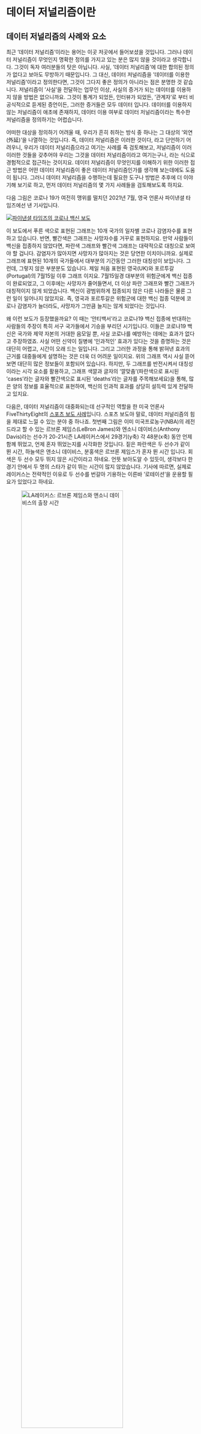 # 데이터 저널리즘이란

## 데이터 저널리즘의 사례와 요소

최근 '데이터 저널리즘'이라는 용어는 이곳 저곳에서 들어보셨을 것입니다. 그러나 데이터 저널리즘이 무엇인지 명확한 정의를 가지고 있는 분은 많지 않을 것이라고 생각합니다. 그것이 독자 여러분들의 탓은 아닙니다. 사실, '데이터 저널리즘'에 대한 합의된 정의가 없다고 보아도 무방하기 때문입니다. 그 대신, 데이터 저널리즘을 '데이터를 이용한 저널리즘'이라고 정의한다면, 그것이 그다지 좋은 정의가 아니라는 점은 분명한 것 같습니다. 저널리즘이 '사실'을 전달하는 업무인 이상, 사실의 증거가 되는 데이터를 이용하지 않을 방법은 없으니까요. 그것이 통계가 되었든, 인터뷰가 되었든, '관계자'로 부터 비공식적으로 듣게된 증언이든, 그러한 증거들은 모두 데이터 입니다. 데이터를 이용하지 않는 저널리즘이 애초에 존재하지, 데이터 이용 여부로 데이터 저널리즘이라는 특수한 저널리즘을 정의하기는 어렵습니다.

어떠한 대상을 정의하기 어려울 때, 우리가 흔히 취하는 방식 중 하나는 그 대상의 '외연(外延)'을 나열하는 것입니다. 즉, 데이터 저널리즘은 이러한 것이다, 라고 단언하기 어려우니, 우리가 데이터 저널리즘으라고 여기는 사례를 죽 검토해보고, 저널리즘이 이러이러한 것들을 갖추어야 우리는 그것을 데이터 저널리즘이라고 여기는구나, 라는 식으로 경험적으로 접근하는 것이지요. 데이터 저널리즘이 무엇인지를 이해하기 위한 이러한 접근 방법은 어떤 데이터 저널리즘이 좋은 데이터 저널리즘인가를 생각해 보는데에도 도움이 됩니다. 그러니 데이터 저널리즘을 수행하는데 필요한 도구나 방법은 추후에 더 이야기해 보기로 하고, 먼저 데이터 저널리즘의 몇 가지 사례들을 검토해보도록 하지요.

다음 그림은 코로나 19가 여전히 맹위를 떨치던 2021년 7월, 영국 언론사 파이낸셜 타임즈에선 낸 기사입니다.

[![파이낸셜 타임즈의 코로나 백신 보도](img/ft.png){#fig-ft}](https://www.ft.com/content/fa4f248a-a476-491d-a5ce-f128360e9f24)

이 보도에서 푸른 색으로 표현된 그래프는 10개 국가의 일자별 코로나 감염자수를 표현하고 있습니다. 반면, 빨간색은 그래프는 사망자수를 거꾸로 표현하지요. 만약 사람들이 백신을 접종하지 않았다면, 파란색 그래프와 빨간색 그래프는 대략적으로 대칭으로 보여야 할 겁니다. 감염자가 많아지면 사망자가 많아지는 것은 당연한 이치이니까요. 실제로 그래프에 표현된 10개의 국가들에서 대부분의 기간동안 그러한 대칭성이 보입니다. 그런데, 그렇지 않은 부분분도 있습니다. 제일 처음 표현된 영국(UK)와 포르투갈(Portugal)의 7월15일 이후 그래프 이지요. 7월15일경 대부분의 위험군에게 백신 접종이 완료되었고, 그 이후에는 사망자가 줄어들면서, 더 이상 파란 그래프와 빨간 그래프가 대칭적이지 않게 되었습니다. 백신이 광범위하게 접종되지 않은 다른 나라들은 물론 그런 일이 일어나지 않았지요. 즉, 영국과 포르투갈은 위험군에 대한 백신 접종 덕분에 코로나 감염자가 늘더라도, 사망자가 그만큼 늘지는 않게 되었다는 것입니다.

왜 이런 보도가 등장했을까요? 이 때는 '안티백서'라고 코로나19 백신 접종에 반대하는 사람들의 주장이 특히 서구 국가들에서 기승을 부리던 시기입니다. 이들은 코로나19 백신은 국가와 제약 자본의 거대한 음모일 뿐, 사실 코로나를 예방하는 데에는 효과가 없다고 주장하였죠. 사실 어떤 신약이 질병에 '인과적인' 효과가 있다는 것을 증명하는 것은 대단히 어렵고, 시간이 오래 드는 일입니다. 그리고 그러한 과정을 통해 밝혀낸 효과의 근거를 대중들에게 설명하는 것은 더욱 더 어려운 일이지요. 위의 그래프 역시 사실 뜯어보면 대단히 많은 정보들이 포함되어 있습니다. 하지만, 두 그래프를 반전시켜서 대칭성이라는 시각 요소를 활용하고, 그래프 색깔과 글자의 '깔맞춤'(파란색으로 표시된 'cases'라는 글자와 빨간색으로 표시된 'deaths'라는 글자를 주목해보세요)을 통해, 많은 양의 정보를 효율적으로 표현하여, 백신의 인과적 효과를 상당히 설득력 있게 전달하고 있지요.

다음은, 데이터 저널리즘이 대중화되는데 선구적인 역할을 한 미국 언론사 FiveThirtyEight의 [스포츠 보도 사례](https://fivethirtyeight.com/features/how-the-best-nba-teams-juggle-their-lineups/)입니다. 스포츠 보도야 말로, 데이터 저널리즘의 힘을 제대로 느낄 수 있는 분야 중 하나죠. 첫번째 그림은 이미 미국프로농구(NBA)의 레전드라고 할 수 있는 르브론 제임스(LeBron James)와 엔소니 데이비스(Anthony Davis)라는 선수가 20-21시즌 LA레이커스에서 29경기(y축) 각 48분(x축) 동안 언제 함께 뛰었고, 언제 혼자 뛰었는지를 시각화한 것입니다. 짙은 파란색은 두 선수가 같이 뛴 시간, 하늘색은 앤소니 데이비스, 분홍색은 르브론 제임스가 혼자 뛴 시간 입니다. 회색은 두 선수 모두 뛰지 않은 시간이라고 하네요. 언뜻 보아도알 수 있듯이, 생각보다 한 경기 안에서 두 명의 스타가 같이 뛰는 시간이 많지 않았습니다. 기사에 따르면, 실제로 레이커스는 전략적인 이유로 두 선수를 번갈아 기용하는 이른바 '로테이션'을 운용할 필요가 있었다고 하네요.

![LA레이커스: 르브론 제임스와 앤소니 데이비스의 출장 시간](img/five_lakers.png){width="80%"}

다음 그림은 NBA의 또 다른 레전드, 스테픈 커리(Stephen Curry)와 드레이먼드 그린(Draymond Green)이 골든스테이트 워리어스에서 경기중 언제 함께 뛰고 언제 따로 뛰었는지를 시각화한 것입니다. LA 레이커스와는 한 눈에 보아도 확연한 차이를 느낄 수 있지요? 워리어스의 두 선수는 뛰면 함께 뛰고, 안 뛸 때는 같이 빠지고 있네요.

![글든스테이트 워리어스: 스테픈 커리와 드레이먼드 그린의 출장 시간](img/five_golden.png){width=80%}

이 기사는 기존의 일반적인 기사들과 다음 두 가지 점에서 차이를 보입니다. ***첫째, 이전에는 사용하지 않았던, 혹은 사용하지 못했던 데이터를 사용합니다.*** 기존의 보도가 이용했던 데이터는 이미 전문가들에 의해 가공된 데이터들이었습니다. 통계청이 되었던, 기업이 되었던, 미리 어느 정도 이해할 수 있는 형태로 재구성해서 비교적 작은 테이블에 담아둔 데이터를 마이크로소프트 엑셀과 같은 스프레드시트로 열어 그룹별 평균을 구하고, 그래프를 그리는 것이 일반적인 보도를 위한 데이터 처리 방식이었죠. 하지만 위와 같은 데이터는 가공된 데이터가 아닙니다. 선수들의 코트위에서의 행동이 그대로 기록된 '행동 데이터'이죠. 선수가 코트에 나와서 뛰고 있다는 사실은 그 자체로 데이터가 됩니다. 이러한 데이터는 센서를 이용한 데이터 생성과 분석이 스포츠에서 광범위하게 사용되면서 이전에 비해 훨씬 흔해졌습니다. 지난 번 2022년 카타르 월드컵 포르투갈전에서 황희찬 선수가 상의를 탈의했을 때, 브라탑 형태의 센서가 부착된 조끼를 입고 있어서 화제가 된 적이 있었죠? 그러한 장치들이 운동선수의 실시간 행위를 데이터로 만들어내고 있는 것이지요. 사실 데이터의 크기와 상관 없이 이렇게 가공되지 않은 채, 유입되는 실시간 비정형 데이터가 '빅데이터'의 정의에 가깝습니다. 이러한 데이터들은 이전에는 존재하지 않았거나, 존재했더라도 가공/분석 방법이 없어서, 컴퓨터의 성능이 모자라서, 등 여러 이유로 분석되지 않았습니다. 하지만, 위의 보도 사례를 보면, 과감하게 두 팀, 네 명의 선수들이 29경기 각48분 동안 언제 뛰었는지를 모조리 보여주고 있네요. 빅데이터의 이용이 보도로부터 그리 멀지 않다는 것을 보여주는 사례 입니다.

***두 번째 차이는 시각화 입니다.*** 이는 앞서 이야기한대로, 이전에는 데이터가 존재했더라도, 어떻게 가공/분석할 줄을 몰라서 사용하지 않았다는 지적과 강한 관련이 있죠. 전통적인 언론 보도들이 데이터를 통한 분석을 제시하는 경우는 많았지만, 그 결과는 작은 표나, 막대 그래프, 선 그래프 등을 이용해 평균 등의 몇 가지 수로 요약해 표현하는 것이 대부분이었습니다. 그에 반에 위의 시각화는 상당히 창의적인 시각화 방식을 동원해서 데이터를 거의 있는 그대로 보여주고 있지요. 그럼에도 불구하고, LA 레이커스와 골든스테이트 워리어스의 차이는 명확했죠? 이것이 뒤에서 이야기 하게 될 *'데이터 스토리텔링'*의 힘입니다. 좋은 시각화 전략은 훨씬 더 많은 정보를 독자들에게 전달할 수 있게 해 줍니다. 그렇게 독자들에게 전달할 수 있어야, '빅데이터'를 입수했다는 사실이 비로소 의미가 있는 것이겠지요.

다음 사례는 KBS의 손흥민 선수에 대한 보도입니다. 축구에 큰 관심이 있지 않았던 분들도 손흥민 선수에 대한 보도에서 '기대득점'이라는 용어를 사용하는 것을 들어보셨을 것입니다. 예컨대, 손흥민 선수가 골을 자주 넣는 '손흥민존'에서 기대득점이 예를들면 0.03에 불과했는데도 불구하고 골을 넣었다, 그런 식의 보도 말이죠. 그런데, '기대득점'이 뭘까요? 사실 이건 위에서 이야기한 스포츠 빅데이터와 관련이 있습니다. 이제 워낙 많은 실시간 데이터가 쌓이다 보니, 어떤 선수가, 경기 중 어떤 시점에, 어떤 위치에서, 어떤 팀을 상대로 슛을 시도했을 때 골이 들어갈 확률이 몇%다, 이런 예측을 통계 모형을 통해 할 수가 있게 되었습니다. 즉, 앞서의 시나리오에서라면, 손흥민 선수가 골을 넣은 곳이 과거 데이터에 따른 예측 모형에 따르면 100번 슛을 해야 고작 3번 골이 들어갈 수 있는 지점이었는데, 그럼에도 골을 넣었다는 것이죠. 더 간단히 말해, 어지간 하면 골을 넣지 못할 상황에서 골을 넣었으니, 손흥민 선수가 대단하다, 그런 의미인 것이지요.

![손흥민 기대득점](img/kbs_son.png){width=80%}

여기서는 ***통계 모형***과 ***예측***이 이용되었다는 점이 중요합니다. 과거 보도에서도 예측은 사용되기도 했지만, 다소 조심스럽게 사용되었습니다. 예컨대 어떤 증권사의 주가 예측이라던지, 부동산 전문가 여러명의 부동산 가격 추이 예측을 '전문가 의견'으로 참조한다든지 하는 식이죠. 데이터 저널리즘에서는 예측이 조금 더 적극적으로, 객관적 전거로 사용됩니다. 행동 데이터가 다양해지고, 이를 이용한 예측 모형이 발달하면서, 모형의 성능이 훨씬 좋아졌기 때문이죠. 다만, 모든 분야에서 그런 것은 아닙니다. 안타깝게도 주가와 부동산 가격 예측은 여전히 보도에서 객관적 전거로 사용할 수 있을 정도로 정확하지 못합니다.

통계 모형 이야기가 나왔으니, 관련된 데이터 저널리즘 보도를 하나 더 보도록 하지요. 다음은 서울대 국제정치데이터센터와 MBC가 협업해서 운영하고 있는 [여론M이라는 웹사이트](http://poll-mbc.co.kr/) 입니다.

![여론M](img/mbc-poll.png)

이 시각화 자료들은 정당 지지도와 대통령 국정수행평가에 대한 여론조사 결과를 보여주고 있습니다. 이런 여론조사는 너무도 흔한데, 왜 이러한 보도를 데이터 저널리즘이라고 하는 것일까요? 왜냐하면, 위의 선 그래프가 나타내고 있는 것은 실제 여론조사 결과가 아니라, 여러 여론조사 결과를 통계모형을 통해 합산한 결과이기 때문입니다. 왜 그런 합산을 하냐고요? 독자들이 더 이상 여론조사 결과를 믿지 않기 때문이죠. 정치적 양극화가 극심해지면서, 꽤 많은 독자들이 자신의 정치적 성향에 따라, '대통령의 지지율이 낮게 나온 것은 설문조사 기관이 좌파라서', 또는 '민주당 지지율이 낮게 나온 것은 설문조사 기관이 우파라서' 그렇다고 믿는 것을 여러분들도 생활에서 느끼고 있을 것입니다. 위의 보도는 통계 모형을 이용해 그러한 설문조사 기관의 '편향'[^journalism-1]을 감안한 '진짜' 여론을 추정해서 보여주는 것입니다. 물론 이 추정된 '진짜' 여론이 '진짜로 진짜' 여론인 것은 아닙니다. 모든 모형은 100% 정확할 수 없기 때문지요. 하지만, 이런 말도 있지요. "모든 모형은 틀렸다. 하지만 어떤 모형은 유용하다".

[^journalism-1]: 이러한 이른바 '편향'은 사실 꼭 기관의 정치적 성향 때문에 나타난다고만은 할 수 없습니다. 응답자를 모으는 방법의 차이 때문에 발생하는 경우도 많기 때문이죠.

이렇게 모형을 이용한 보도를 '유용'하게 만들기 위해서 이 프로젝트는 몇가지 툴을 동원했습니다. 첫째, 불확실성을 시각화하는 것입니다. 위의 그래프를 보면 추정된 여론이 선으로 표현되어 있지만, 그 선 주위로 투명한 색깔로 범위가 표현되어 있지요? 이는 추정 모형이 가지고 있는 불확실성을 계산하여 보여주는 것입니다. 만약 국민의힘과 더불어민주당 지지도 사이에 약간의 차이가 있더라도, 그 차이가 저 불확실성의 범위 안에 있다면, 단적으로 어떤 정당의 지지율이 더 높다, 라고 할 수는 없다는 단서조항 같은 역할을 한다고 생각하면 됩니다. 둘째, <여론M> 로고 옆에 보면 추정 모형의 세부사항에 대해 알 수 있는 링크가 있습니다. 이 링크를 따라가 보면, 전문용어로 가득한 문서가 하나 나오는데요, 모형 자체가 복잡하다보니, 그 설명도 복잡합니다. 다만, 이 문서를 이해할 수 있는 전문 지식이 있다면, 웹사이트에서 보여주는 것과 동일한 추정을 할 수 있지요. 물론, 모형의 검증도 가능합니다. 이렇게, 분석 결과만 보여주는 것이 아니라, 분석 방법까지 공개해서 **투명성**을 확보하는 것입니다. 더 나아가, 해외 데이터 저널리즘 프로젝트 다수는 분석 방법 뿐 아니라, 원 데이터를 공유하기도 하고, 수식 뿐 아니라, 분석, 시각화 프로그램 코드까지 공개해서 바로 재사용할 수 있는 정도로까지 공유하기도 합니다. 마치 컴퓨터 개발자들이 오픈소스 소프트웨어를 개발하는 것처럼요.

마지막으로 그래프 아래에서 추정된 여론이 아닌 원래 여론조사를 결과를 확인하는 것도 가능합니다. 대부분의 사람은 위의 그래프를 보고 전반적인 여론 추세를 아는데 만족하겠지만, 좀 더 관심이 많은 사람은 각각의 여론조사 결과를 알고 싶은 경우도 있겠지요. 그럴 때는, 각 설문조사에 해당하는 링크를 클릭하면, 중앙선거관리위원회가 확보하고 있는 각 여론조사의 구체적인 정보, 예컨대, 조사인원, 조사기간, 조사지역, 조사일시, 응답자 구성까지 알 수 있습니다. 이 모든 정보를 한 화면에 보여주면 너무도 복잡하겠지만, 월드와이드웹의 기능을 이용해 관심있는 사람은 원데이터의 세부사항을 볼 수 있도록 해 주는 것이지요.

자, 지금까지 본 사례들에서 기존 언론 보도와 다소 다르게 느껴지는 것들을 꼽아보자면 다음과 같습니다.

-   새로운 데이터
-   시각화
-   공개 데이터
-   상호작용성
-   공유
-   통계 모형과 예측
-   데이터 스토리텔링
-   Surprise!

우리가 데이터 저널리즘이 무엇인가를 정의하는 것은 너무도 어렵지만, 위의 요소들을 포함한 보도를 대체로 데이터 저널리즘이라고 부르는 것 같습니다. 이전에는 사용하지 않았던, 행동 데이터, 빅데이터를 분석한 결과를 보도합니다. 그러한 데이터를 이용할 수 있게 된 것은 여러 과학기술의 발달 때문이기도 하지만, 그것을 분석할 통계/기계학습 모형과 시각화 도구가 생겼기 때문이기도 하지요. 새로운 데이터들은 기자가 노력을 통해 단독으로 입수하는 것도 있지만, 더 많은 경우는 이미 어디엔가 공개되어 있는 것들인 경우가 더 많습니다. 데이터저널리스트에게는 나만 아는 정보를 찾아내는 것보다 이곳 저곳에 존재하는 데이터들을 연결해서 새로운 통찰을 이끌어 내는 능력이 더욱 중요합니다. 하지만, 복잡한 데이터의 분석 결과는 그 자체로 복잡한 경우가 많습니다. 따라서 효율적인 시각화와 글쓰기를 통해 분석 결과로부터 찾아낸 스토리에 집중할 수 있도록 하는 스토리텔링 능력 역시 중요합니다. 그러한 과정에서 생략해야만 했던 세부사항들은 상호작용적 인터페이스를 통해 독자에게 따로 제공하거나, 공유플랫폼을 통해 제공하는 것이지요. 하지만 제일 중요한 것은, 이 모든 요소들을 종합해 독자들을 놀라게 하는 능력이라고 할 수 있겠습니다. 몰랐던 충격적 사실을 알아서가 아니라, 독자도 접근할 수 있었지만, 연결될 줄은 몰랐던 것들의 연결을 깨달음으로써 써 세상에 대한 이해가 넓어질 때 터져나오는 경탄, 그것이 아마도 데이터 저널리즘의 중요한 목표 중요한 목표 중 하나일 것입니다.

## 데이터 사이언스와 데이터 스토리텔링으로서의 데이터 저널리즘

앞서 이야기 한 것처럼, 데이터 저널리즘에 대한 명확한 정의는 없다고 보아도 무방합니다. 2010년대 후반 이후로 많은 학자들이 데이터 저널리즘을 어떻게 정의할 것인가에 대해서 많은 논쟁들을 해 왔지만, '데이터'라는 말과 '저널리즘'이라는 말 모두가 매우 모호한 말이다 보니, 그 합성어인 데이터 저널리즘이라는 말 역시 많은 사람들이 저마다의 방식으로 이해할 뿐입니다. 하지만, 우리가 경험적으로 '데이터 저널리즘'은 대충 이런 것이라고 느끼고 있는 바는 있습니다. 그것을 저의 방식대로 요약하자면, '데이터 사이언스를 이용한 보도 방식'이라고 할 수 있을 것 같습니다. 기자들의 전통적인 보도에서는 정보원과의 긴밀한 소통이 강조되었습니다. 그것이 직접 만남을 통한 것이든, 잠입을 통한 것이든, 전화 인터뷰를 통한 것이든, 기자들이 몸으로 뛰어 다니며 정보, 또는 정보원을 캐내는 그 물리적 과정이 참된 저널리스트로서의 중요한 미덕으로 여겨졌던 것이지요. 몸으로 뛰어서 정보를 캐내지 않고, 다른 기자나 다른 누군가가 생산한 정보를 가공해서 만들어낸 2차 보도를 낮추어 보는 것에는 아마 그런 이유도 있었을 것입니다.

하지만, 우리의 막연한 상상 속에서 데이터 저널리스트는 어떻게 보도를 하나요? 이들은 사무실에서 앉아서 글자와 숫자만 가득한 여러개의 모니터 앞에서 그래프를 만들어 내거나, 커다란 화이트 보드 앞에서 멋들어진 분석을 해내기 위한 토론을 하고 있지 않은가요? 사실 그것은 우리가 데이터 사이언티스트들에게 가지고 있는 스테레오타입 입니다. 그리고 이러한 상상은 다소 과장된 것이기는 하지만, 어느 정도는 사실입니다. 데이터 저널리즘이 막연하지만 무언가 대단히 다르게 느껴지는 이유는 정보를 얻는 방식도, 보도할 내용을 만들어 내는 방식도 전통적인 저널리즘의 그것보다는 데이터 사이언스의 그것에 대단히 가깝기 때문일 것입니다. 그리고 전통적인 저널리즘의 시각에서 보기에 이러한 방식은 '저널리즘' 그 자체와 배치되는 것처럼 보일 수도 있고, 윤리적으로 옳지 않게 보일 수도 있고, 또 지나치게 '한가해' 보일 수도 있겠죠. 전통적인 언론 조직에서 저널리즘이 잘 받아들여지지 않는 이유이기도 합니다.

위에서, 데이터 저널리즘이 '정보를 얻는 방식'과 '기사를 생산하는 방식'에서 데이터 사이언스를 차용한다고 말했습니다. 사실 여러분들이 이 교재에서 배우게 될 핵심이죠. 그러면 데이터 사이언스에서 이 두 가지는 전통적인 보도와 어떻게 다를까요? 첫째, 데이터 사이언스는 이미 대중에게 공개되어 있는 정보를 얻습니다. 이것은 기자이기에 접할 수 있었던 정보를 수집하는 전통적인 보도 행위와 다르지요. 따라서, 데이터 저널리스트를 '게이트키퍼'라고 부르기는 쉽지 않습니다. 하지만, 이미 공개되어있는 데이터를 이용한다고 그 데이터를 수집하는 것이 마냥 쉬운 것은 아닙니다. 어떤 경우에는 데이터가 분석하기 어려운 형태나 위치에 있거나, 너무 크거나(빅데이터), 또는 서로 관련이 없는 줄 알았던 이 데이터와 저 데이터가 함께 연결해야만 그 전에는 알지 못했던 함의를 도출할 수 있는 경우도 있습니다. 따라서 필요한 정보를 '찾아서', '분석할 수 있는 형태로 저장/가공하고', '여러 정보를 잇는' 작업이 필요합니다. 데이터 사이언스에서는 이를 information retrieval이라고 부릅니다. Information retrieval의 일반적인 번역어는 '정보검색'인데요, 사실 이는 좋은 번역이라고는 할 수 없습니다. 물론 정보검색 하면 생각나는 검색창과도 관련이 있지만, 그것을 위해 필요한 웹스크레이핑, 크롤링, 인덱싱, 데이터베이싱, 추천 알고리즘 등을 모두 포괄하는 개념이기 때문이지요. 자세한 이야기는 나중에 하기로 하고, 일단 information retrieval이 전통적인 보도에서는 ***취재*** 과정에 해당한다고 볼 수 있고, 이것이 발로 뛰는 정보 수집은 아니지만, 그 나름대로 여러 난관과 그것들을 뚫어내기 위한 기술과 노력을 필요로 한다는 것 정도를 이해하면 될 것 같습니다.

둘째, 데이터 사이언스에서 전달할 내용을 생산하는 방식은 '시각화'와 '데이터스토리텔링'에 의존합니다. 이는 '글쓰기'가 중요하지 않다는 것을 의미하지는 않습니다. 대부분의 데이터 저널리즘 기반 보도에는 글과 스토리가 있어야만 합니다. 다만, 글의 핵심은 데이터 또는 데이터 분석의 의미를 잘 전달하는데 있다는 것, 그리고 그것을 달성하는데 필요한 것 이상의 텍스트는 최대한 생략하는 것이 좋다는 것이 '데이터 스토리텔링'에서 대단히 중요한 원칙입니다. 데이터스토리텔링이 그러한 간결성을 추구하는 이유는 데이터 분석을 이용해 전달하려고 하는 정보가 이미 상당히 복잡하기 때문입니다. 여러분들 또한 독자이기에 느끼시겠지만, 독자는, 혹은 인간은 정말이지 한정된 집중력을 가지고 있습니다. 독자들은 기사를 보겠다고 스스로 기사 제목을 클릭했으면서도, 마치 조금만 지루하게 하면 그 기사로부터 도망갈 핑계를 찾고 있는 역설적인 존재들처럼 보이기도 하지요. 따라서, 아주 짧은 기사 조차 처음부터 끝까지 보도록 만드는 것이 대단히 어렵다는 것은 누구나 공감하실 것입니다. 그런 독자들에게 빅데이터를 분석한 결과를 쏟아낸다면 어떨까요? 그 기사를 처음부터 끝까지 만드는 것은 불가능하게 보이기도 합니다. 데이터 사이언스를 이용한 분석 결과는 그 결과조차 복잡한 경우가 허다하거든요. 그렇다면, 글쓰기가 기존의 기사 쓰기와 같아서는 안 될 것입니다. 애써 크고 복잡한 데이터를 훌륭하게 분석했다면, 그 분석 결과를 온젼히 전달하는데에도 많은 노력을 들여야 합니다. 그리고, 그 과정에서 글쓰기로 해결되지 않는 부분을 해결해 주는 것이 바로 '그림' 또는 시각화 입니다. 데이터 시각화란 언제든지 기사로부터 달아날 준비가 된 예민한 독자들을 어르고 달래 효과적으로 분석 결과를 전달하기 위한 그림 입니다. 따라서, 데이터 시각화에도 기술이 필요합니다. 물론 더 좋은 것은 간명한 글과 시각화가 잘 결합되어 복잡한 내용을 쉽게 전달하는 것입니다. 이를 '데이터 스토리텔링'이라고 하는 것이고요.

따라서, 데이터 저널리즘은 데이터 사이언스를 이용한 저널리즘이다, 라는 정의를 조금 더 구체화하자면, 기존의 취재와 기사 쓰기를 정보검색(더 정확하게는 information retrieval)과 데이터 스토리텔링으로 대체한 저널리즘이라고 보아도 좋습니다. 다만, 이러한 저널리즘이 우리가 '저널리즘'이라는 직종의 가치에 적합한 것인가를 따질 수는 있습니다. 여기서는 그런 복잡한 논의는 건너뛰기로 하지요. 아무튼 그러한 이유로 이 교재에서는 정보검색과 데이터 스토리텔링에 필요한 다양한 개념과 기술들을 배우게 될 것입니다.

## 데이터 저널리즘은 왜 필요한가

앞서 설명한 데이터 저널리즘이 갖추고 있는 요소들과 '데이터 사이언스를 활용한 저널리즘'이라는 일종의 정의가 데이터 저널리즘이 무엇인지를 이해하는 데에는 어느 정도 도움을 주지만, 아주 만족스러운 것은 아닙니다. 왜냐하면 그런 설명들은 데이터 저널리즘을 방법의 관점에서 바라보고 있기 때문에, 그로부터 어떤 데이터 저널리즘이 사회적으로 '바람직한' 데이터 저널리즘인지 이해하는 데에는 한계가 있기 때문이지요. 물론, 이 역시 정답이 있는 문제는 아니지만, 그것을 판단하기 위해서는 이제 데이터 저널리즘이 사회적 필요성에 대해서 조금 이야기해 볼 필요가 있습니다.

왜 '바람직한' 데이터 저널리즘이 무엇인지 판단하기 위해서 그것의 '필요성'에 대해 이야기 하는 것일까요? 만약 데이터 저널리즘이라는 것이 사회적으로 그다지 필요하지 않은 일정의 기술적 유희에 불과하다면, 바람직한 데이터 저널리즘이란 것 자체가 형용 모순이기 때문입니다. 이미 기존의 저널리즘으로 충분하다면, 기자들이 데이터 사이언스를 배워야 한다는 구호는 한낱 유행이거나, 심지어 한정된 자원을 엉뚱한 곳에 쓰게 만드는 낭비에 가까울 것입니다. 만약, 그렇지 않고 데이터 사이언스가 세상의 변화로 인해 발생한 어떤 구멍을 메꾸기 위해 '필요해진' 것이라면, 우리는 그러한 사회적 필요성에 적합한 데이터 저널리즘을 '바람직한' 데이터 저널리즘이라고 부를 수도 있겠지요.

데이터 저널리즘의 필요성으로 두 가지를 들 수 있을 것 같습니다. 첫째, 현대의 독자들은 '정보의 부족'이 아니라 '정보의 과잉' 때문에 양질의 정보를 소비하지 못하고 있다는 문제입니다. 전통적인 저널리즘은 시민들의 '정보의 부족' 문제를 해결하기 위해 시민사회와 시장이 만들어낸 일종의 솔루션이었다고 볼 수 있습니다. 시민들은 접할 수 없지만, 나름의 조직과 자본을 갖추었을 때 접할 수 있는 정보, 즉, 기자만 접할 수 있는 정보가 있었던 것이지요. 따라서, 기자들은 그러한 정보들 중 독자들이 '읽을만 하다'라고 여기는 정보를 전달해 주는 '게이트키퍼' 역할을 했던 것입니다. 물론, 이러한 상황이 지금은 사라졌다고 볼 수는 없겠지마는, 최근의 독자들은 기자들이 접할 수 있는 정보에 똑같이 접할 수 있는 경우가 많습니다. 심지어 개인 유튜버들이 기자들보다 더 빨리 정보를 캐내고 기자가 이를 후속 보도하는 경우도 많지요. 하지만, 독자 입장에서 더 큰 문제는 쏟아지는 정보 중에서 어떤 정보가 의미있는 것인지 알기 어렵다는데 있습니다. 다들 먹고 사느라 바쁜데, 그 많은 정보들이 '접근가능'하다고 해서 개개인에게 '처리가능'한 것은 아니지요. 데이터 저널리즘이 필요한 것은 바로 이 지점 입니다. 데이터 저널리즘은 이미 접근 가능한 수많은 정보들 중 의미 있는 것들을 찾아내고, 연결해서, 숨겨져 있는 연관을 찾아내고, 그로부터 시민들이 주목해야 할 통찰을 끌어내는데 특화되어 있다는 점에서, 전통적 저널리즘과 다른 사회적 효용을 갖는 것입니다. 즉, 데이터 저널리즘은 지난 밤에 어떤 일이 일어났는지를 보도 했을 때 좋은 저널리즘이 되는 것이 아니라, 주어진 정보들이 어떤 의미를 갖는 것인지를 발견하고 이를 효과적으로 전달할 때 바람직한 저널리즘이 되는 것이라고 할 수 있습니다.

두 번쨰 데이터 저널리즘의 필요성은 과학 커뮤니케이션의 중요성이라고 할 수 있습니다. 따지고 보면, 세상이 참 많이 변해서 정치권에서 보수와 진보가 싸우는 주제가 참 많이 바뀌었습니다. 예전에는 노동정책, 복지정책, 큰 정부와 작은 정부 이런 것들이 보수와 진보를 나누는 키워드였죠. 물론 이런 주제는 여전히 중요합니다만, 최근에는 예전에는 과학만의 영역이라고 여겨졌던 주제들이 정치권에서 매우 중요한 논쟁 거리가 됩니다. 예컨대, 기후변화, 핵에너지, 환경 오염, 코로나19, 백신, 이런 것들이죠. 과학적 사실에는 옳고 그름이 있어 정쟁의 대상이 되지 않을 것 같지만, 사실은 그 반대입니다. 많은 사람들이 과학은 옳고 그름의 문제라고 생각하기 때문에, 자신이 믿는 '옳은' 과학적 사실에 반대하는 상대방은 단순히 의견을 달리 하는 사람이라기 보다는 '바보'라고 믿기 때문이지요. 의견이 다르면 논쟁을 하면 되겠지만, 사람들은 '바보'와 논쟁하려 하지 않습니다. 단지 배척할 뿐이지요. 이렇게 과학은 정쟁은 주요 대상으로 떠올랐습니다. 하지만, 문제는 과학적 '사실' 또는 '발견'을 대중들에게 전달하는 것은 생각보다 어렵습니다. 앞서 이야기 한 백신의 효과에 대한 논쟁을 떠올려 보세요. 많은 사람들은 '백신을 맞은 사람들 중에 코로나에 걸릴 확률'과 '코로나에 걸린 사람들 중 백신을 맞은 사람들의 비율'의 차이를 잘 이해하지 못합니다. 이는 그것을 이해하지 못하는 사람들의 잘못이 아니라, 원래 인간의 두뇌는 과학을 이해하기 위한 그런 중요한 차이를 이해하는데 취약합니다. 이는 노벨 경제학상을 받기도 한 심리학자 다니엘 카네만(Daniel Kahneman)이 밝혀낸 사실이기도 하지요. 물론, 설명을 듣고 가만히 앉아서 5분, 10분 고민하면 누구나 이해할 수 있습니다. 하지만, 백신의 효과를 설명하는 여러분의 기사를 읽는 독자들 중에 몇이나 그런 시간과 공을 들여줄까요? 앞서 설명한 시각화, 데이터 스토리텔링 방법들은 복잡한 과학적 사실을 가능한 적은 자원을 이용하면서 이해할 수 있는 방식으로 독자들에게 전달하는 것을 목적으로 하고 있습니다. 앞서 본 파이낸셜 타이즘의 백신 보도가 그런 예이지요. 그러니, 좋은 데이터 저널리즘은 단지 멋진 시각화를 이용한 보도라기 보다는 그런 수단을 이용해 복잡한 사실을 쉽게 이해할 수 있는 방식으로 전달하는 것이라고 할 수 있겠습니다.

## 데이터 저널리즘의 전략

지금까지의 이야기를 종합하자면, 데이터 저널리즘은 첨단 기술의 발달로 복잡해져가는 세상을 이해하는데 도움을 중요한 역할을 할 수 있지만, 복잡한 내용을 전달하는 만큼 내용 전달에 더 큰 어려움이 따른다, 라고 할 수 있겠습니다. 따라서 데이터 저널리즘 보도를 위해서는 그 가치를 충분히 활용하기 위한 몇 가지 전략을 따르는 것이 도움이 됩니다. 기술적으로 주어진 데이터와 분석 결과를 어떻게 전달할 것인지에 대한이야기는 후에 '데이터 스토리텔링'에 관한 장에서 하도록 하고, 어떤 스토리를 짜는 것이 데이터 저널리즘의 가치를 유용하게 활용할 수 있는가에 대한 이야기를 해 보도록 하겠습니다.

여기서 할 이야기는 앤드류 플라워(Andrew Flower)라고 하는 경제학자이자, 전 [FiveThirtyEight](https://fivethirtyeight.com/)의 데이터 사이언티스가 2017년에 한 [강연](https://www.youtube.com/watch?v=4zLo12JdeOA&t=2456s)을 바탕으로 해서 다소 수정, 보완을 거친 것입니다.

앤드류 플라워는 데이터 저널리즘 보도는 일반적으로 다음의 여섯가지 전략을 바탕으로 한다고 정리합니다.

1.  새로움(Novelty)
2.  예외성(Outlier)
3.  전형성(Archetype)
4.  추세(Trend)
5.  예측(Forecast)
6.  폭로/반박(Debunk)

첫번째, ***새로움***은 그 전에 보도에서는 사용하지 않았음직한 데이터를 이용하거나, 전혀 상관이 없을 것 같았던 다른 데이터들을 연결해서 새로운 통찰을 던져주는 것을 의미합니다. 데이터 저널리즘의 등장 배경에 이전에 비해 분석할 수 있는 데이터의 종류와 양의 증가와, 그러한 데이터를 분석하기 위한 분석 방법과 컴퓨팅 파워의 상승이 있다는 것을 생각해 보면, 새로움의 전략은 데이터 저널리즘의 본령, 또는 필요조건 이라고도 할 수 있습니다.

한국에서 좋은 데이터 저널리즘 보도를 지속적으로 내어놓고 있는 [SBS 마부작침](https://news.sbs.co.kr/news/newsPlusList.do?themeId=10000000114)의 다음 기초의회 의원의 업무 추진비에 관한 [기사](https://news.sbs.co.kr/news/endPage.do?news_id=N1005912003)를 볼까요? 마부작침 팀은 각 기초의회를 대상으로 정보공개청구를 하여 전국 226개 시군구 기초의회 의장단이 2년간 집행한 업무 추진비 17만 건 가량을 전수 분석했습니다. 이를 통해 몇몇 기초의회 구성원과 특정 식당 간의 유착 관계, 부당한 업무 추진비 집행, 업무 추진비 집행과 관련된 불투명성 문제들을 연속 기사로 발표했지요. 과거에는 가능할 것 같지 않았던 17만개 예산 집행 항목에 대한 보도는 정보공개청구라는 새로운 정보 수집 방법과, 데이터 과학의 방법론을 통해 가능해졌다고 할 수 있겠습니다.

마부작침 팀의 분석은 보도에 그치지 않았습니다. 제대로 감시 받지 않는 기초의원들의 회의비 지출도 문제지만, 사실 이는 지역 맛집을 알아내기 위한 매우 양질으 데이터이기도 합니다. 요즘 인터넷에서 찾을 수 있는 음식점 리뷰들은 도움이 될 때도 있지만, 젊은 사람들의 취향만을 반영하거나, 해당 서비스의 이용이 적은 지역에서는 정보의양이 적거나, 또는 음식점에서 리뷰 작성에 개입해 신뢰성이 떨어지는 경우도 많죠? 아마 숨겨져 있느 지역 맛집에 관해서 기초의원들의 회의비 지출 영수증 보다 양질의 빅데이터는 찾기 어려울 것입니다. 마부작침 팀은 이에 착안했는지, 자신이 위치한 지역 기초의원들이 가장 많이 회의비를 지출한 식당을 찾아내는 [웹서비스](https://mabu.newscloud.sbs.co.kr/upchubi/)를 제공했습니다.

![새로움 전략의 예](img/sbs_restaurants2.png){width=60%}

두번째, ***예외성*** 전략은 보도의 대상이 평균에서 벗어나는 예외적 현상임을 데이터를 통해 보여줌으로써 흥미로운 이야기를 만들어내는 것입니다. 다음은 [FiveThirtyEight](https://fivethirtyeight.com/)의 ["리오넬 메시는 불가능의 영역에 있다(Lionel Messi Is Impossible"라는 제목으 기사](https://fivethirtyeight.com/features/lionel-messi-is-impossible/)에 실린 시각화 자료 입니다. 여기서 x축은 한 게임에 평균 쏘는 슛의 갯수, y축은 얼마나 많은 슛을 골로 연결했는지를 보여주고 있습니다. 각 점은 모두 한 명의 선수를 나타내고 있지요. 빨간 선은 슛을 쏘는 수와 골을 성공시키는 확률 사이의 '평균적인' 인 관계를 보여줍니다. 즉, 슛을 쏘는 '양'이 많은 선수일 수록 슛의 '질'도 평균적으로 높을 가능성이 크다는 이야기 이지요. 그 중에서도 기사는 두 명의 선수에 주목합니다. 바로 메시와 크리스티아누 호날두 이지요. 이 둘은 다른 선수들에 비해 그래프의 오른쪽에 뚝 떨어져 있지요? 슛을 압도적으로 많이 쏘는 선수라는 뜻입니다. 세계적인 공격수들이니 당연하지요. 그런데, 세계에서 슛을 가장 많이 쏘는 선수인 호날두는 빨간 선 아래 있지요? 이는 저만큼 슛을 쏘는 선수라면 어느 정도는 슛을 자주 성공시켜야 하는데 그에 미치지 못한다는 것입니다. 슛의 양이 높은데, 질이 그에 따라가지는 못한다, 더 안 좋게 이야기 하면 슛을 '난사'한다고도 할 수 있겠네요. 메시는 어떤가요? 메시 역시 호날두 만큼은 아니지만 대부분의 선수들에 비해 슛을 많이 쏜다는 것을 알 수 있습니다. 그런데, 메시는 그만큼 슛을 쏘는 선수에게 기대하는 슛의 성공 확률에 비해 훨씬 더 높은 확률로 슛을 성공시키고 있습니다. 즉, 슛을 쏘는 양도 많지만, 슛의 질도 좋다는 것이지요. 즉, 메시는 아주 '예외적인' 존재라는 것입니다.

![예외성 전략의 예.](img/messi.png)

반대의 전략도 가능합니다. 오히려 보도의 대상이 예외가 아니라 평범한 현상임을 강조하는 세번째 전략, ***전형성*** 전략이지요. 다음 보도 역시 [FiveThirtyEight](https://fivethirtyeight.com/features/ferguson-missouri/)의 미국 미주리주에서 2014년 일어난 퍼거슨 소요에 대한 [기사](https://fivethirtyeight.com/features/ferguson-missouri/)의 한 부분입니다.

![전형성 전략의 예](img/ferguson.png)

퍼거슨 소요를 기억하실지 모르겠습니다. 2014년 비무장이었던 마이클 브라운 이라는 18세 흑인 청소년이경찰이 쏜 여러발의 총탄에 맞고 사망한 사건이 벌어진 후, 퍼거슨에서 격렬한 시위가 몇 주 동안 이어지고, 방화 약탈까지 일어나는 큰 소요사태였습니다. 이는 Black Lives Matter 운동의 중요한 촉매제가 되기도 했지요. 위 기사는 퍼거슨 이라는 도시에 주목하고 있습니다. 소요 사태에서 드러난 흑인들의 응축된 불만이 퍼거슨에 국한한 것인지를 보여주려는 것이지요. 위 그래프에서 x축은 각 도시의 중위 가구 소득을 의미합니다. y축은 흑인 가구의 중위 가구 소득과 와 백인 가구의 중위 가구 소득 사이의 비율 입니다. 1.0 이하의 수치는 해당 도시에서 흑인 가구가 백인 가구에 비해 적은 소득을 얻고 잇다는 뜻입니다. 흔히 알려져 있듯 그래프에 표시된 절대 다수의 도시가 1.0 아래에 있습니다. 그렇다면 퍼거슨은 어디에 있을까요? 바로 대부분의 도시가 모여있는 부분이 한 가운데에 있습니다. 즉, 퍼거슨은 미국의 다른 도시들보다 특별히 흑인이 못사는 도시도, 흑인들이 백인에 비해 상대적으로 박탈감을 느낄 도시도 아니라는 것입니다. 그야말로 미국 도시의 '전형'에 불과하다는 것이지요. 그렇다면, 퍼거슨 소요 사태는 흑인 청년의 사망 사건을 촉발된 우연적 사건이라기 보다는 미국 사회의 구조적인 문제를 보여주는 사건이라고 할 수 있겠지요. 다른 평균적인 도시들에서도 발생할 수 있는 사태라는 점도 지적할 수 있겠네요.

네번째는 ***추세***를 보여주는 전략입니다. 다시 말해 시간에 따른 경향성을 보여줌으로써 특정 변화가 일어나고 있다는 것을 보여주는 것입니다. 추세를 보여주는 데이터 활용 전략은 전통적인 보도에서도 자주 이용되던 전략입니다. 그러나 데이터 저널리즘은 이미 만들어진 데이터가 보여주는 추세, 예컨대 실업률, GDP 성장률, 범죄 발생 등의 추세를 보여주는데 그치지 않고, 여러 정제되지 않은 데이터 속에서 분석을 통해 추세를 발견하고 독자들에게 복잡성과 함께 단순화된 추세를 함께 전달하는 것을 지향하는 경우가 많습니다. 앞서 본 \<여론M\>의 기사가 좋은 예 입니다. 각 여론조사 기관들이 저마다 알려주는 추세가 너무도 다양해 독자들이 현실을 파악하기 어려우니, 각 많은 여론조사 결과가 만들어 내는 여론의 복잡성과 함께, 그들로 부터 도출한 단순화된 추세를 함께 시각화한 것이지요. 영국의 주간지 [\<이코노미스트\>](https://www.economist.com/)의 [남극 얼음에 대한 다음 기사](https://www.economist.com/graphic-detail/2023/08/02/the-rapid-loss-of-antarctic-sea-ice-brings-grim-scenarios-into-view) 역시 참조할만 합니다.

![추세 전략의 예](img/ice.png)

이 그래프는 위성사진 데이터를 이용해 매일매일의 남극 얼음 크기가 그날의 평균으로 얼마나 벗어나는지를 연도별로 보여줍니다. \<여론M\>이 보여주는 시각화처럼, \<이코노미스트\>의 이 시각화 역시 하루하루에 해당하는 데이터의 복잡함을 모두 보여줍니다. 이로부터 독자가 알 수 있는 것은 남극 얼음의 크기는 해마나 다르지만, 역사적으로 결국 어느 정도의 범위를 벗어나지는 않았다는 것입니다. 그러나 이 그래프에서 강조한 2022년과 2023년의 그래프는 기후에 대한 우려를 자아냅니다. 2022년의 그래프는 역사적인 변동의 '어느 정도의 범위' 끝자락에 있다면, 2023년 그래프는 남극 얼음의 크기가 관측 역사에서 찾아볼 수 없을 정도로 작어져 있다는 것을 의미하기 때문이지요. 어떻게 보면, 이 시각화는 추세 전략과 예외성 전략을 동시에 사용하고 있다고 볼 수도 있겠네요.

다섯번째는 ***예측*** 전략 입니다. 예측은 과거에 일어난 일을 잘 분석하여 추세, 또는 여러 수치들이 만들어 내는 패턴을 파악해 미래를 예측하는 것입니다. 예측에 대해서는 아까 손흥민 선수의 '기대득점'에 대해 이야기 하면서 언급했습니다. 전통적인 보도에서는 투자 전문가의 주식/부동산 가격 예측, 경제학 교수의 금리 변동 예상, 유명한 컨설팅 회사의 기술 예측 등, '전문가 의견'을 이용하는 것이 흔히 이루어지는 예측 보도였지요. 이러한 보도들은 유용한 것도 있었지만, 사실 그 인용된 전문가의 의견이라는 것이 검증이 된 경우도 그렇지 않은 경우도 많았습니다. 또, 경제나 기술 발전에 대한 예측은 예측 모형의 복잡도도 매우 높을 뿐더러, 여전히 그 정확도가 매우 떨어집니다. 반대로 데이터 사이언티스트들이 비교적 쉽게 스스로 예측 모형을 구축할 수 있고, 그 정확도도 비교적 높은 영역이 바로 스포츠 영역 입니다. 그 때문에 최근 스포츠 보도에서는 선수의 행동 데이터와 예측 모형에 기반한 다음과 같은 예측에 기반한 보도들이 자주 이루어지고 있습니다.

![예측 전략의 예.](img/expected.png){width=80%}

마지막으로 ***폭로/반박*** 전략 입니다. 이 전략은 기존의 주장이나 편견을 반박하는 결과를 드러냄으로써 인식을 새롭게 하는 것을 노리는 전략입니다. 앞 서 언급한 것처럼, 데이터 저널리즘의 목적 중 하나가 데이터 과부하가 독자들에게 불러 일으키는 혼란스러움을 해결해 주는 것이라는 것을 상기시켜보면, 데이터 저널리즘이 증거를 통해 잘못된 지식이나 통념을 해소하려 하는 것은 자연스러운 수순이라고 할 수 있겠네요. 다음 시각화는 역시 [FiveThirtyEight](https://fivethirtyeight.com/)의 보도에서 가져온 것인데요, 우리가 흔히 보게 되는 "블루베리는 기억력 감퇴를 방지해준다", "브로콜리는 사실상 마이너스 칼로리이다"와 같은 과학적 발견의 외양을 한 보고들이 얼마나 불안정한 측정치를 바탕으로 하고 있는지를 보여주는 [기사](https://fivethirtyeight.com/features/you-cant-trust-what-you-read-about-nutrition/) 입니다.

![폭로/반박 전략의 예.](img/calories.png)

식품이 신체에 미치는 영향을 과학적으로 검증하기 위해서는 관찰 대상이 되는 사람이 어떤 식품을 얼마나 먹었는지에 대해서 먼저 알아야 되겠지요? 이를 측정하는 방식에는 여러가지가 있습니다만, 가장 흔하게 사용되는 방식은 '식품섭취빈도법', 또는 FFQ라고 불리는 방법입니다. 자세한 방식은 연구마다 다를 수 있지만, 기본적으로 지난 1년 또는 6개월간 해당 음식을 얼마나 자주 먹었는지를 물어보는 방식이지요. 이런 측정 방식은 사람의 장기 기억에 의존하기 때문에 대단히 부정확할 수 있을 것이라는 것은 흔히 생각해볼 수 있습니다. 그에 반해 측정이 어렵지만 더 정확한 방법이 있습니다. 식사기록법, 아래 기사에는 Food diary라고 표현되어 있는 방식이지요. 이는 조사 참여자가 일기를 적듯이 지난 24시간 동안 무엇을 먹었는지를 자세하게 적는 방식입니다. 이 방식은 더 정확하기는 하지만, 조사 참여자가 일기를 자세하게 적도록 유도하는 것도, 그 일기를 분석 가능한 숫자로 만드는 과정에도 대단히 비용이 많이 드는 방식입니다. 따라서, 현실적으로는 FFQ가 꽤 많이 사용됩니다.

위의 보도에서 폭로/반박을 위해 FiveThirtyEight은 아주 단순하게 세 명의 기자, 크리스티(Christie), 월트(Walt), 안나(Anna)에게 식품섭취빈도법과 식사기록법 두 가지를 모두 이용해 하루에 섭취한 칼로리를 계산하게 하였습니다. 세 기자 각각이 만들어낸 두 개의 측정치를 비교한 것이 바로 위의 시각화 결과 입니다. 하루 에너지 섭취량이 2,000 kcal을 언저리인데, 두 방법의 오차가 1,000 kcal까지 발생하네요. 그렇다면 FFQ에 기반한 그 많은 식품의 효과/부작용에 대한 보고들을 얼마나 믿어야 하는 것일까요?

\-\-\-\-\-\-\-\-\-\-\-\-\-\-\-\-\-\-\-\-\-\-\-\-\-\-\--

여기까지 데이터 저널리즘이 무엇인지, 왜 필요한지, 그리고 데이터 저널리즘의 가치를 특별하게 하는 효과적인 전략에는 어떠한 것들이 있는지를 이야기했습니다. 하지만, 이러한 것들을 안다고 해서 데이터 저널리즘을 '어떻게' 하는지를 알게 되었다고 볼 수는 없겠지요. 이 교재는 무엇보다 '어떻게'에 관한 내용을 담으려 하고 있습니다. 따라서 다음 장부터는 데이터 저널리즘의 방법에 대한 이야기를 주로 하도록 하겠습니다.

앞서 데이터 저널리즘이 무엇인가에 대해 이야기 하면서, 데이터 저널리즘은 데이터 사이언스의 '방법'을 이용한 저널리즘이라는 언급을 했습니다. 하지만, '데이터 사이언스' 라는 용어 역시 '데이터 저널리즘' 만큼이나 혹은 그 보다 더 자주 들어보았지만, 무엇인지 알 수 없는 용어이기도 하지요. 이 교재의 내용 상 그에 대해 자세히 이야기할 수는 없지만, 일반적으로 '데이터 사이언스'는 컴퓨터 공학과 통계학 도구와 분석자의 관심 분야에 지식이 결합한 것이라고 말하는 경우가 많습니다. 이 교재의 맥락에서 분석자라고 한다면, 바로 기자일테니, 기자가 관심이 있는 사회 현상에 대한 지식과 컴퓨터 공학, 통계학의 도구를 결합한 것을 기자들의 데이터 사이언스, 즉 데이터 저널리즘이라고 할 수도 있겠네요. 비슷하게 앞서 언급한 앤드류 플라워는 데이터 저널리즘을 '기한이 짧은 양적 사회과학 분석'이라고 정의하기도 했습니다.

따라서, 데이터 저널리즘을 잘 하기 위해서는 컴퓨터 공학, 통계학의 도구들을 잘 다루는 것이 먼저 중요합니다. 여기에 대해서는 앞으로 긴 시간을 들여 연습하게 될 것입니다. 하지만, 그 전에 사회 현상이라는 분석하고자 관심 분야를 컴퓨터 공학과 통계학이라는 과학적 도구와 연결시키는 방식 역시 알아야 합니다. 사회 현상은 아무 번역 작업 없이 컴퓨터가 분석할 수 있는 숫자로 표현할 수는 없기 때문이죠. 그래서 다음 장은 그 번역 방법에 대한 이야기를 조금 하려고 합니다. 이는 흔히 대학교 수업 시간에 \<사회과학 방법론\>, 또는 \<사회조사 방법론\>이라는 과목에서 배우는 내용과 유사한데요, 여기서는 데이터 저널리즘을 위한 최소한만을 복습한다는 느낌으로 읽어주시면 좋겠습니다.

